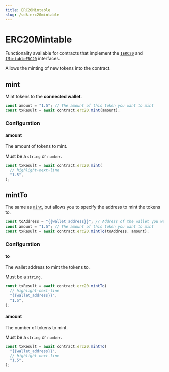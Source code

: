 ```yaml
---
title: ERC20Mintable
slug: /sdk.erc20mintable
---
```


# ERC20Mintable

Functionality available for contracts that implement the
[`IERC20`](/contracts/IERC20) and
[`IMintableERC20`](/contracts/IMintableERC20) interfaces.

Allows the minting of new tokens into the contract.

## mint

Mint tokens to the **connected wallet**.

```javascript
const amount = "1.5"; // The amount of this token you want to mint
const txResult = await contract.erc20.mint(amount);
```

### Configuration

#### amount

The amount of tokens to mint.

Must be a `string` or `number`.

```javascript
const txResult = await contract.erc20.mint(
  // highlight-next-line
  "1.5",
);
```

## mintTo

The same as [`mint`](#mint), but allows you to specify the address to mint the tokens to.

```javascript
const toAddress = "{{wallet_address}}"; // Address of the wallet you want to mint the tokens to
const amount = "1.5"; // The amount of this token you want to mint
const txResult = await contract.erc20.mintTo(toAddress, amount);
```

### Configuration

#### to

The wallet address to mint the tokens to.

Must be a `string`.

```javascript
const txResult = await contract.erc20.mintTo(
  // highlight-next-line
  "{{wallet_address}}",
  "1.5",
);
```

#### amount

The number of tokens to mint.

Must be a `string` or `number`.

```javascript
const txResult = await contract.erc20.mintTo(
  "{{wallet_address}}",
  // highlight-next-line
  "1.5",
);
```
